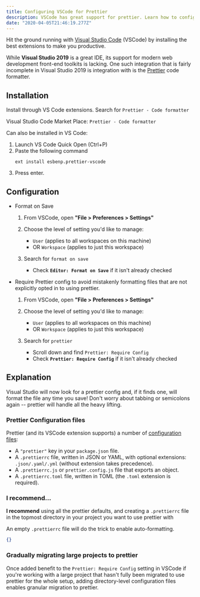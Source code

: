 ```yaml
---
title: Configuring VSCode for Prettier
description: VSCode has great support for prettier. Learn how to configure it to maximize using pretter across your company's projects and teams.
date: "2020-04-05T21:46:19.277Z"
---
```


Hit the ground running with [Visual Studio Code](https://code.visualstudio.com/) (VSCode) by installing the best extensions to make you productive.

While **Visual Studio 2019** is a great IDE, its support for modern web development front-end toolkits is lacking. One such integration that is fairly incomplete in Visual Studio 2019 is integration with is the [Prettier](https://prettier.io/) code formatter.

## Installation

Install through VS Code extensions. Search for `Prettier - Code formatter`

Visual Studio Code Market Place: `Prettier - Code formatter`

Can also be installed in VS Code:

1. Launch VS Code Quick Open (Ctrl+P)
2. Paste the following command
   ```shell
   ext install esbenp.prettier-vscode
   ```
3. Press enter.

## Configuration

- Format on Save

  1. From VSCode, open **"File > Preferences > Settings"**
  2. Choose the level of setting you'd like to manage:

     - `User` (applies to all workspaces on this machine)
     - OR `Workspace` (applies to just this workspace)

  3. Search for `format on save`

     - Check **`Editor: Format on Save`** if it isn't already checked

- Require Prettier config to avoid mistakenly formatting files that are not explicitly opted in to using prettier.

  1. From VSCode, open **"File > Preferences > Settings"**
  2. Choose the level of setting you'd like to manage:

     - `User` (applies to all workspaces on this machine)
     - OR `Workspace` (applies to just this workspace)

  3. Search for `prettier`

     - Scroll down and find `Prettier: Require Config`
     - Check **`Prettier: Require Config`** if it isn't already checked

## Explanation

Visual Studio will now look for a prettier config and, if it finds one, will format the file any time you save! Don't worry about tabbing or semicolons again -- prettier will handle all the heavy lifting.

### Prettier Configuration files

Prettier (and its VSCode extension supports) a number of [configuration files](https://prettier.io/docs/en/configuration.html):

- A `"prettier"` key in your `package.json` file.
- A `.prettierrc` file, written in JSON or YAML, with optional extensions: `.json/.yaml/.yml` (without extension takes precedence).
- A `.prettierrc.js` or `prettier.config.js` file that exports an object.
- A `.prettierrc.toml` file, written in TOML (the `.toml` extension is required).

### I recommend...

**I recommend** using all the prettier defaults, and creating a `.prettierrc` file in the topmost directory in your project you want to use prettier with

An empty `.prettierrc` file will do the trick to enable auto-formatting.

```json title=.prettierrc
{}
```

### Gradually migrating large projects to prettier

Once added benefit to the `Prettier: Require Config` setting in VSCode if you're working with a large project that hasn't fully been migrated to use prettier for the whole setup, adding directory-level configuration files enables granular migration to prettier.
